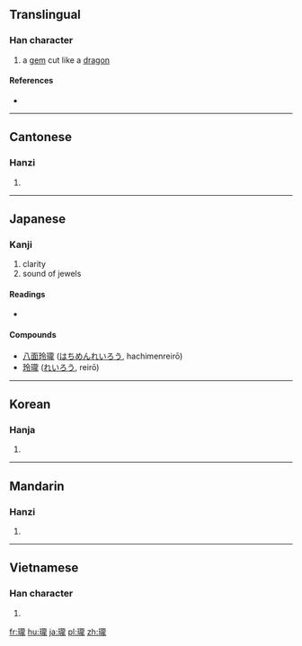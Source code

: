 {{also|珑}}
==Translingual==

===Han character===
{{Han char|rn=96|rad=玉|as=16|sn=20|four=11111|canj=MGYBP}}

# a [[gem]] cut like a [[dragon]]

====References====
* {{Han ref|kx=0745.110|dkj=21340|dj=1153.220|hdz=21145.210|uh=74CF|ud=29903|bh=C46E|bd=50286}}

----

==Cantonese==

===Hanzi===
{{yue-hanzi|jyut=|y=lung4|sim=珑}}

# {{defn|lang=yue|sort=玉16}}

----

==Japanese==

===Kanji===
{{ja-kanji|grade=uc|rs=玉+16}}

# clarity
# sound of jewels 

====Readings====
* {{ja-readings|on=[[ろう]] (rō)}}

====Compounds====
* [[八面玲瓏]] ([[はちめんれいろう]], hachimenreirō)
* [[玲瓏]] ([[れいろう]], reirō)

----

==Korean==

===Hanja===
{{ko-hanja|hangeul=[[롱]]>[[농]]|eumhun=|rv=rong>nong|mr=rong>nong|y=long>nong}}

# {{defn|lang=ko|sort=玉16}}

----

==Mandarin==

===Hanzi===
{{cmn-hanzi|sim=珑|pin=[[lóng]] ([[long2]])|wg=lung<sup>2</sup>}}

# {{defn|lang=cmn|sort=玉16}}

----

==Vietnamese==

===Han character===
{{vi-hantu|[[lung]], [[long]]|rs=玉16}}

# {{defn|lang=vi|sort=玉16}}

[[fr:瓏]]
[[hu:瓏]]
[[ja:瓏]]
[[pl:瓏]]
[[zh:瓏]]